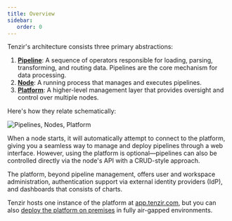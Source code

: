 ```yaml
---
title: Overview
sidebar:
   order: 0
---
```


Tenzir's architecture consists three primary abstractions:

1. [**Pipeline**](pipelines): A sequence of operators responsible for loading,
   parsing, transforming, and routing data. Pipelines are the core mechanism for
   data processing.
2. [**Node**](node): A running process that manages and executes pipelines.
3. [**Platform**](platform): A higher-level management layer that provides
   oversight and control over multiple nodes.

Here's how they relate schematically:

![Pipelines, Nodes, Platform](pipelines-nodes-platform.svg)

When a node starts, it will automatically attempt to connect to the platform,
giving you a seamless way to manage and deploy pipelines through a web interface.
However, using the platform is optional—pipelines can also be controlled directly
via the node's API with a CRUD-style approach.

The platform, beyond pipeline management, offers user and workspace
administration, authentication support via external identity providers (IdP),
and dashboards that consists of charts.

Tenzir hosts one instance of the platform at
[app.tenzir.com](https://app.tenzir.com), but you can also [deploy the platform
on premises](/guides/platform-setup) in fully air-gapped
environments.
